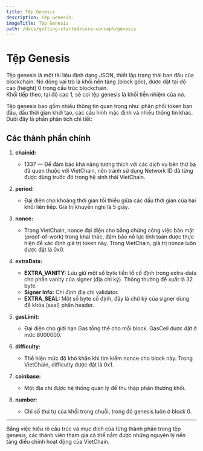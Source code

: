 ```yaml
---
title: Tệp Genesis
description: Tệp Genesis.
imageTitle: Tệp Genesis
path: /docs/getting-started/core-concept/genesis
---
```


# Tệp Genesis

Tệp genesis là một tài liệu định dạng JSON, thiết lập trạng thái ban đầu của blockchain. Nó đóng vai trò là khối nền tảng (block gốc), được đặt tại độ cao (height) 0 trong cấu trúc blockchain.  
Khối tiếp theo, tại độ cao 1, sẽ coi tệp genesis là khối tiền nhiệm của nó.

Tệp genesis bao gồm nhiều thông tin quan trọng như: phân phối token ban đầu, dấu thời gian khởi tạo, các cấu hình mặc định và nhiều thông tin khác. Dưới đây là phần phân tích chi tiết:

## Các thành phần chính

1. **chainid:**
   - 1337 — Để đảm bảo khả năng tương thích với các dịch vụ bên thứ ba đã quen thuộc với VietChain, nên tránh sử dụng Network ID đã từng được dùng trước đó trong hệ sinh thái VietChain.

2. **period:**
   - Đại diện cho khoảng thời gian tối thiểu giữa các dấu thời gian của hai khối liên tiếp. Giá trị khuyến nghị là 5 giây.

3. **nonce:**
   - Trong VietChain, nonce đại diện cho bằng chứng công việc bảo mật (proof-of-work) trong khai thác, đảm bảo nỗ lực tính toán được thực hiện để xác định giá trị token này. Trong VietChain, giá trị nonce luôn được đặt là 0x0.

4. **extraData:**
   - **EXTRA_VANITY:** Lưu giữ một số byte tiền tố cố định trong extra-data cho phần vanity của signer (địa chỉ ký). Thông thường đề xuất là 32 byte.
   - **Signer Info:** Chỉ định địa chỉ validator.
   - **EXTRA_SEAL:** Một số byte cố định, đây là chữ ký của signer dùng để khóa (seal) phần header.

5. **gasLimit:**
   - Đại diện cho giới hạn Gas tổng thể cho mỗi block. GasCeil được đặt ở mức 8000000.

6. **difficulty:**
   - Thể hiện mức độ khó khăn khi tìm kiếm nonce cho block này. Trong VietChain, difficulty được đặt là 0x1.

7. **coinbase:**
   - Một địa chỉ được hệ thống quản lý để thu thập phần thưởng khối.

8. **number:**
   - Chỉ số thứ tự của khối trong chuỗi, trong đó genesis luôn ở block 0.

---

Bằng việc hiểu rõ cấu trúc và mục đích của từng thành phần trong tệp genesis, các thành viên tham gia có thể nắm được những nguyên lý nền tảng điều chỉnh hoạt động của VietChain.
